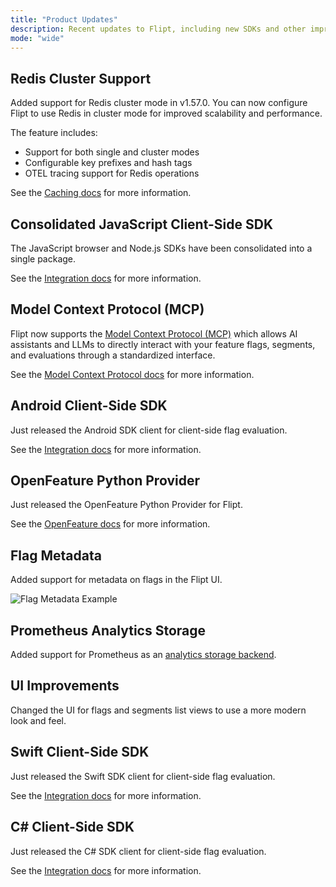 ```yaml
---
title: "Product Updates"
description: Recent updates to Flipt, including new SDKs and other improvements.
mode: "wide"
---
```


<Update label="April 2025">

## Redis Cluster Support

Added support for Redis cluster mode in v1.57.0. You can now configure Flipt to use Redis in cluster mode for improved scalability and performance.

The feature includes:

- Support for both single and cluster modes
- Configurable key prefixes and hash tags
- OTEL tracing support for Redis operations

See the [Caching docs](/configuration/caching) for more information.

</Update>

<Update label="March 2025">

## Consolidated JavaScript Client-Side SDK

The JavaScript browser and Node.js SDKs have been consolidated into a single package.

See the [Integration docs](/integration/client) for more information.

## Model Context Protocol (MCP)

Flipt now supports the [Model Context Protocol (MCP)](/tooling/model-context-protocol) which allows AI assistants and LLMs to directly interact with your feature flags, segments, and evaluations through a standardized interface.

See the [Model Context Protocol docs](/tooling/model-context-protocol) for more information.

## Android Client-Side SDK

Just released the Android SDK client for client-side flag evaluation.

See the [Integration docs](/integration/client) for more information.

</Update>

<Update label="January 2025">

## OpenFeature Python Provider

Just released the OpenFeature Python Provider for Flipt.

See the [OpenFeature docs](/integration/openfeature) for more information.

## Flag Metadata

Added support for metadata on flags in the Flipt UI.

![Flag Metadata Example](/images/concepts/flags_metadata.png)

</Update>

<Update label="November 2024">

## Prometheus Analytics Storage

Added support for Prometheus as an [analytics storage backend](/configuration/analytics#prometheus).

## UI Improvements

Changed the UI for flags and segments list views to use a more modern look and feel.

</Update>

<Update label="October 2024">

## Swift Client-Side SDK

Just released the Swift SDK client for client-side flag evaluation.

See the [Integration docs](/integration/client) for more information.

## C# Client-Side SDK

Just released the C# SDK client for client-side flag evaluation.

See the [Integration docs](/integration/client) for more information.

</Update>
